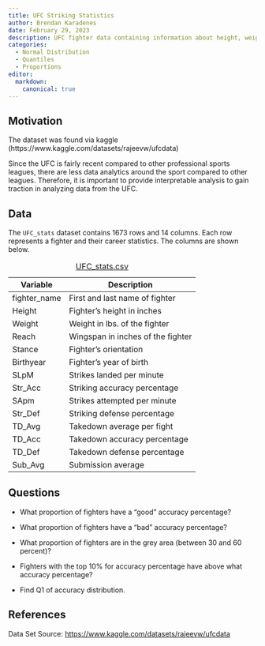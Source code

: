 ```yaml
---
title: UFC Striking Statistics
author: Brendan Karadenes
date: February 29, 2023
description: UFC fighter data containing information about height, weight, striking, reach, stance, and takedowns. Since the striking accuracy distribution is approximately normal, we will look at proportions and percentiles of fighters with "good" and "bad" percentages.
categories:
  - Normal Distribution
  - Quantiles
  - Proportions
editor:
  markdown: 
    canonical: true
---
```


## Motivation

The dataset was found via kaggle (https://www.kaggle.com/datasets/rajeevw/ufcdata)

Since the UFC is fairly recent compared to other professional sports leagues, there are less data analytics around the sport compared to other leagues. Therefore, it is important to provide interpretable analysis to gain traction in analyzing data from the UFC.

## Data

The `UFC_stats` dataset contains 1673 rows and 14 columns. Each row represents a fighter and their career statistics. The columns are shown below.

| Variable     | Description                       |
|--------------|-----------------------------------|
| fighter_name | First and last name of fighter    |
| Height       | Fighter's height in inches        |
| Weight       | Weight in lbs. of the fighter     |
| Reach        | Wingspan in inches of the fighter |
| Stance       | Fighter's orientation             |
| Birthyear    | Fighter's year of birth           |
| SLpM         | Strikes landed per minute         |
| Str_Acc      | Striking accuracy percentage      |
| SApm         | Strikes attempted per minute      |
| Str_Def      | Striking defense percentage       |
| TD_Avg       | Takedown average per fight        |
| TD_Acc       | Takedown accuracy percentage      |
| TD_Def       | Takedown defense percentage       |
| Sub_Avg      | Submission average                |

: [UFC_stats.csv](../data/UFC_stats.csv)

## Questions

-   What proportion of fighters have a “good” accuracy percentage?

-   What proportion of fighters have a “bad” accuracy percentage?

-   What proportion of fighters are in the grey area (between 30 and 60 percent)?

-   Fighters with the top 10% for accuracy percentage have above what accuracy percentage?

-   Find Q1 of accuracy distribution.

## References

Data Set Source: [https://www.kaggle.com/datasets/rajeevw/ufcdata](https://www.kaggle.com/datasets/rajeevw/ufcdata){target="_blank"}
